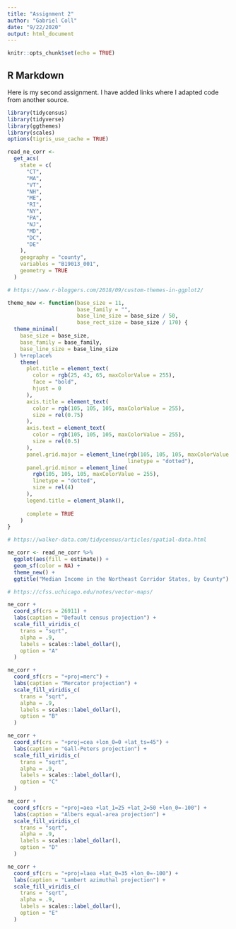 ```yaml
---
title: "Assignment 2"
author: "Gabriel Coll"
date: "9/22/2020"
output: html_document
---
```

 
```r
knitr::opts_chunk$set(echo = TRUE)
```

## R Markdown

Here is my second assignment. I have added links where I adapted code from another source.  

```r
library(tidycensus)
library(tidyverse)
library(ggthemes)
library(scales)
options(tigris_use_cache = TRUE)

read_ne_corr <-
  get_acs(
    state = c(
      "CT",
      "MA",
      "VT",
      "NH",
      "ME",
      "RI",
      "NY",
      "PA",
      "NJ",
      "MD",
      "DC",
      "DE"
    ),
    geography = "county",
    variables = "B19013_001",
    geometry = TRUE
  )

# https://www.r-bloggers.com/2018/09/custom-themes-in-ggplot2/

theme_new <- function(base_size = 11,
                      base_family = "",
                      base_line_size = base_size / 50,
                      base_rect_size = base_size / 170) {
  theme_minimal(
    base_size = base_size,
    base_family = base_family,
    base_line_size = base_line_size
  ) %+replace%
    theme(
      plot.title = element_text(
        color = rgb(25, 43, 65, maxColorValue = 255),
        face = "bold",
        hjust = 0
      ),
      axis.title = element_text(
        color = rgb(105, 105, 105, maxColorValue = 255),
        size = rel(0.75)
      ),
      axis.text = element_text(
        color = rgb(105, 105, 105, maxColorValue = 255),
        size = rel(0.5)
      ),
      panel.grid.major = element_line(rgb(105, 105, 105, maxColorValue = 255),
                                      linetype = "dotted"),
      panel.grid.minor = element_line(
        rgb(105, 105, 105, maxColorValue = 255),
        linetype = "dotted",
        size = rel(4)
      ),
      legend.title = element_blank(),
      
      complete = TRUE
    )
}

# https://walker-data.com/tidycensus/articles/spatial-data.html

ne_corr <- read_ne_corr %>%
  ggplot(aes(fill = estimate)) +
  geom_sf(color = NA) +
  theme_new() +
  ggtitle("Median Income in the Northeast Corridor States, by County")

# https://cfss.uchicago.edu/notes/vector-maps/

ne_corr +
  coord_sf(crs = 26911) +
  labs(caption = "Default census projection") +
  scale_fill_viridis_c(
    trans = "sqrt",
    alpha = .9,
    labels = scales::label_dollar(),
    option = "A"
  )

ne_corr +
  coord_sf(crs = "+proj=merc") +
  labs(caption = "Mercator projection") +
  scale_fill_viridis_c(
    trans = "sqrt",
    alpha = .9,
    labels = scales::label_dollar(),
    option = "B"
  )

ne_corr +
  coord_sf(crs = "+proj=cea +lon_0=0 +lat_ts=45") +
  labs(caption = "Gall-Peters projection") +
  scale_fill_viridis_c(
    trans = "sqrt",
    alpha = .9,
    labels = scales::label_dollar(),
    option = "C"
  )

ne_corr +
  coord_sf(crs = "+proj=aea +lat_1=25 +lat_2=50 +lon_0=-100") +
  labs(caption = "Albers equal-area projection") +
  scale_fill_viridis_c(
    trans = "sqrt",
    alpha = .9,
    labels = scales::label_dollar(),
    option = "D"
  )

ne_corr +
  coord_sf(crs = "+proj=laea +lat_0=35 +lon_0=-100") +
  labs(caption = "Lambert azimuthal projection") +
  scale_fill_viridis_c(
    trans = "sqrt",
    alpha = .9,
    labels = scales::label_dollar(),
    option = "E"
  )

```
